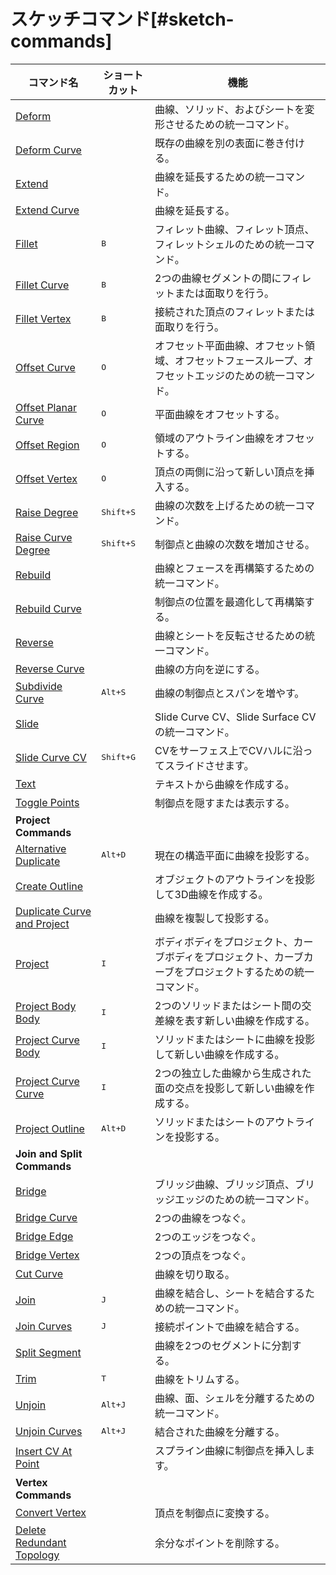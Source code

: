 # スケッチコマンド[#sketch-commands]

| コマンド名                                                         | ショートカット              | 機能                                                                                                    |
| ----------------------------------------------------------------- | -------------------------- | ---------------------------------------------------------------------------------------------------------------- |
| [Deform](/sketch/deform)                                           |                            | 曲線、ソリッド、およびシートを変形させるための統一コマンド。                                                  |
| [Deform Curve](/sketch/deform-sketch)                              |                            | 既存の曲線を別の表面に巻き付ける。                                                                                |
| [Extend](/sketch/extend)                                           |                            | 曲線を延長するための統一コマンド。                                                                                |
| [Extend Curve](/sketch/extend-curve)                               |                            | 曲線を延長する。                                                                                                 |
| [Fillet](/sketch/fillet)                                           | <kbd>B</kbd>               | フィレット曲線、フィレット頂点、フィレットシェルのための統一コマンド。                                             |
| [Fillet Curve](/sketch/fillet-curve)                               | <kbd>B</kbd>               | 2つの曲線セグメントの間にフィレットまたは面取りを行う。                                                          |
| [Fillet Vertex](/sketch/fillet-vertex)                             | <kbd>B</kbd>               | 接続された頂点のフィレットまたは面取りを行う。                                                                  |
| [Offset Curve](/sketch/offset-curve)                               | <kbd>O</kbd>               | オフセット平面曲線、オフセット領域、オフセットフェースループ、オフセットエッジのための統一コマンド。                      |
| [Offset Planar Curve](/sketch/offset-planar-curve)                 | <kbd>O</kbd>               | 平面曲線をオフセットする。                                                                                      |
| [Offset Region](/sketch/offset-region)                             | <kbd>O</kbd>               | 領域のアウトライン曲線をオフセットする。                                                                        |
| [Offset Vertex](/sketch/offset-vertex)                             | <kbd>O</kbd>               | 頂点の両側に沿って新しい頂点を挿入する。                                                                         |
| [Raise Degree](/sketch/raise-degree)                               | <kbd>Shift+S</kbd>       | 曲線の次数を上げるための統一コマンド。                                                                           |
| [Raise Curve Degree](/sketch/raise-curve-degree)                   | <kbd>Shift+S</kbd>       | 制御点と曲線の次数を増加させる。                                                                                |
| [Rebuild](/sketch/rebuild)                                         |                            | 曲線とフェースを再構築するための統一コマンド。                                                                   |
| [Rebuild Curve](/sketch/rebuild-curve)                             |                            | 制御点の位置を最適化して再構築する。                                                                             |
| [Reverse](/sketch/reverse)                                         |                            | 曲線とシートを反転させるための統一コマンド。                                                                     |
| [Reverse Curve](/sketch/reverse-curve)                             |                            | 曲線の方向を逆にする。                                                                                         |
| [Subdivide Curve](/sketch/subdivide-curve)                         | <kbd>Alt+S</kbd>         | 曲線の制御点とスパンを増やす。                                                                                  |
| [Slide](/sketch/slide)                                             |                            | Slide Curve CV、Slide Surface CVの統一コマンド。                                                 |
| [Slide Curve CV](/sketch/slide-curve-cv)                           | <kbd>Shift+G</kbd>         | CVをサーフェス上でCVハルに沿ってスライドさせます。                                                                  |
| [Text](/sketch/text)                                               |                            | テキストから曲線を作成する。                                                                                    |
| [Toggle Points](/sketch/toggle-points)                             |                            | 制御点を隠すまたは表示する。                                                                                     |
| **Project Commands**                                               |                           |                                                                                                            |
| [Alternative Duplicate](/sketch/alternative-duplicate)             | <kbd>Alt+D</kbd>       | 現在の構造平面に曲線を投影する。                                                                               |
| [Create Outline](/sketch/create-outline)                           |                          | オブジェクトのアウトラインを投影して3D曲線を作成する。                                                         |
| [Duplicate Curve and Project](/sketch/duplicate-curve-and-project) |                          | 曲線を複製して投影する。                                                                                        |
| [Project](/sketch/project)                                         | <kbd>I</kbd>             | ボディボディをプロジェクト、カーブボディをプロジェクト、カーブカーブをプロジェクトするための統一コマンド。                |
| [Project Body Body](/sketch/project-body-body)                     | <kbd>I</kbd>             | 2つのソリッドまたはシート間の交差線を表す新しい曲線を作成する。                                                |
| [Project Curve Body](/sketch/project-curve-body)                   | <kbd>I</kbd>             | ソリッドまたはシートに曲線を投影して新しい曲線を作成する。                                                     |
| [Project Curve Curve](/sketch/project-curve-curve)                 | <kbd>I</kbd>             | 2つの独立した曲線から生成された面の交点を投影して新しい曲線を作成する。                                       |
| [Project Outline](/sketch/project-outline)                         | <kbd>Alt+D</kbd>       | ソリッドまたはシートのアウトラインを投影する。                                                                  |
| **Join and Split Commands**                                        |                            |                                                                                                            |
| [Bridge](/sketch/bridge)                                           |                          | ブリッジ曲線、ブリッジ頂点、ブリッジエッジのための統一コマンド。                                               |
| [Bridge Curve](/sketch/bridge-curve)                               |                          | 2つの曲線をつなぐ。                                                                                             |
| [Bridge Edge](/sketch/bridge-edge)                                 |                          | 2つのエッジをつなぐ。                                                                                          |
| [Bridge Vertex](/sketch/bridge-vertex)                             |                          | 2つの頂点をつなぐ。                                                                                            |
| [Cut Curve](/sketch/cut-curve)                                     |                          | 曲線を切り取る。                                                                                               |
| [Join](/sketch/join)                                               | <kbd>J</kbd>             | 曲線を結合し、シートを結合するための統一コマンド。                                                               |
| [Join Curves](/sketch/join-curves)                                 | <kbd>J</kbd>             | 接続ポイントで曲線を結合する。                                                                                 |
| [Split Segment](/sketch/split-segment)                             |                          | 曲線を2つのセグメントに分割する。                                                                              |
| [Trim](/sketch/trim)                                               | <kbd>T</kbd>             | 曲線をトリムする。                                                                                             |
| [Unjoin](/sketch/unjoin)                                           | <kbd>Alt+J</kbd>       | 曲線、面、シェルを分離するための統一コマンド。                                                                   |
| [Unjoin Curves](/sketch/unjoin-curve)                              | <kbd>Alt+J</kbd>       | 結合された曲線を分離する。                                                                                     |
| [Insert CV At Point](/sketch/insert-knot)                          |                        | スプライン曲線に制御点を挿入します。                                                                            |
| **Vertex Commands**                                                |                          |                                                                                                            |
| [Convert Vertex](/sketch/convert-vertex)                           |                          | 頂点を制御点に変換する。                                                                                       |
| [Delete Redundant Topology](/sketch/delete-redundant-topology)     |                          | 余分なポイントを削除する。                                                                                     |